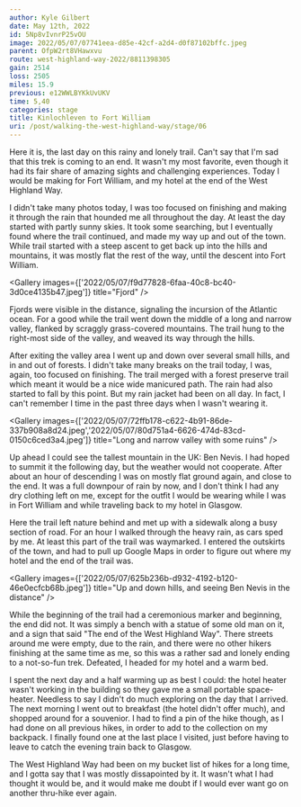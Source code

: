 ```yaml
---
author: Kyle Gilbert
date: May 12th, 2022
id: 5Np8vIvnrP25vOU
image: 2022/05/07/07741eea-d85e-42cf-a2d4-d0f87102bffc.jpeg
parent: OfpW2rt8VHawxvu
route: west-highland-way-2022/8811398305
gain: 2514
loss: 2505
miles: 15.9
previous: e12WWLBYKkUvUKV
time: 5,40
categories: stage
title: Kinlochleven to Fort William
uri: /post/walking-the-west-highland-way/stage/06
---
```


<Stats />

<Route />

Here it is, the last day on this rainy and lonely trail. Can't say that I'm sad
that this trek is coming to an end. It wasn't my most favorite, even though it
had its fair share of amazing sights and challenging experiences. Today I would
be making for Fort William, and my hotel at the end of the West Highland Way.

I didn't take many photos today, I was too focused on finishing and making it
through the rain that hounded me all throughout the day. At least the day
started with partly sunny skies. It took some searching, but I eventually
found where the trail continued, and made my way up and out of the town. While
trail started with a steep ascent to get back up into the hills and mountains,
it was mostly flat the rest of the way, until the descent into Fort William.

<Gallery images={['2022/05/07/f9d77828-6faa-40c8-bc40-3d0ce4135b47.jpeg']} title="Fjord" />

Fjords were visible in the distance, signaling the incursion of the Atlantic
ocean. For a good while the trail went down the middle of a long and narrow
valley, flanked by scraggly grass-covered mountains. The trail hung to the
right-most side of the valley, and weaved its way through the hills.

After exiting the valley area I went up and down over several small hills, and
in and out of forests. I didn't take many breaks on the trail today, I was,
again, too focused on finishing. The trail merged with a forest preserve trail
which meant it would be a nice wide manicured path. The rain had also started
to fall by this point. But my rain jacket had been on all day. In fact, I can't
remember I time in the past three days when I wasn't wearing it.

<Gallery images={['2022/05/07/72ffb178-c622-4b91-86de-337b908a8d24.jpeg','2022/05/07/80d751a4-6626-474d-83cd-0150c6ced3a4.jpeg']} title="Long and narrow valley with some ruins" />

Up ahead I could see the tallest mountain in the UK: Ben Nevis. I had hoped to
summit it the following day, but the weather would not cooperate. After about
an hour of descending I was on mostly flat ground again, and close to the end.
It was a full downpour of rain by now, and I don't think I had any dry clothing
left on me, except for the outfit I would be wearing while I was in Fort William
and while traveling back to my hotel in Glasgow.

Here the trail left nature behind and met up with a sidewalk along a busy
section of road. For an hour I walked through the heavy rain, as cars sped
by me. At least this part of the trail was waymarked. I entered the outskirts
of the town, and had to pull up Google Maps in order to figure out where my
hotel and the end of the trail was.

<Gallery images={['2022/05/07/625b236b-d932-4192-b120-46e0ecfcb68b.jpeg']} title="Up and down hills, and seeing Ben Nevis in the distance" />

While the beginning of the trail had a ceremonious marker and beginning, the end
did not. It was simply a bench with a statue of some old man on it, and a sign
that said "The end of the West Highland Way". There streets around me were empty,
due to the rain, and there were no other hikers finishing at the same time as me,
so this was a rather sad and lonely ending to a not-so-fun trek. Defeated, I
headed for my hotel and a warm bed.

I spent the next day and a half warming up as best I could: the hotel heater
wasn't working in the building so they gave me a small portable space-heater.
Needless to say I didn't do much exploring on the day that I arrived. The next
morning I went out to breakfast (the hotel didn't offer much), and shopped around
for a souvenior. I had to find a pin of the hike though, as I had done on all
previous hikes, in order to add to the collection on my backpack. I finally found
one at the last place I visited, just before having to leave to catch the evening
train back to Glasgow.

The West Highland Way had been on my bucket list of hikes for a long time, and I
gotta say that I was mostly dissapointed by it. It wasn't what I had thought it
would be, and it would make me doubt if I would ever want go on another thru-hike
ever again.

